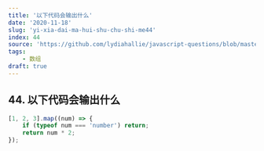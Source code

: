 ```yaml
---
title: '以下代码会输出什么'
date: '2020-11-18'
slug: 'yi-xia-dai-ma-hui-shu-chu-shi-me44'
index: 44
source: 'https://github.com/lydiahallie/javascript-questions/blob/master/zh-CN/README-zh_CN.md#50-%E8%BE%93%E5%87%BA%E6%98%AF%E4%BB%80%E4%B9%88'
tags:
    - 数组
draft: true
---
```


## 44. 以下代码会输出什么

```js:index.js
[1, 2, 3].map((num) => {
	if (typeof num === 'number') return;
	return num * 2;
});
```
